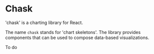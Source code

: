 
<Meta title="Introduction" />

# Chask

'chask' is a charting library for React.

The name `chask` stands for 'chart skeletons'.
The library provides components that can be used to compose data-based visualizations.

To do
